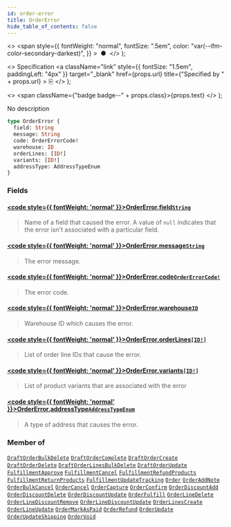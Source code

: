 ```yaml
---
id: order-error
title: OrderError
hide_table_of_contents: false
---
```


  <>
    <span
      style={{
        fontWeight: "normal",
        fontSize: ".5em",
        color: "var(--ifm-color-secondary-darkest)",
      }}
    >
      &nbsp;●&nbsp;
    </span>
  </>
);

  <>
    Specification
    <a
      className="link"
      style={{ fontSize: "1.5em", paddingLeft: "4px" }}
      target="\_blank"
      href={props.url}
      title={"Specified by " + props.url}
    >
      ⎘
    </a>
  </>
);

  <>
    <span className={"badge badge--" + props.class}>{props.text}</span>
  </>
);

No description

```graphql
type OrderError {
  field: String
  message: String
  code: OrderErrorCode!
  warehouse: ID
  orderLines: [ID!]
  variants: [ID!]
  addressType: AddressTypeEnum
}
```

### Fields

#### [<code style={{ fontWeight: 'normal' }}>OrderError.<b>field</b></code>](#)<Bullet />[`String`](../../../storefront/miscellaneous/scalars/string) <Badge class="secondary" text="scalar"/>

> Name of a field that caused the error. A value of `null` indicates that the error isn't associated with a particular field.

#### [<code style={{ fontWeight: 'normal' }}>OrderError.<b>message</b></code>](#)<Bullet />[`String`](../../../storefront/miscellaneous/scalars/string) <Badge class="secondary" text="scalar"/>

> The error message.

#### [<code style={{ fontWeight: 'normal' }}>OrderError.<b>code</b></code>](#)<Bullet />[`OrderErrorCode!`](../../../storefront/orders/enums/order-error-code) <Badge class="secondary" text="non-null"/> <Badge class="secondary" text="enum"/>

> The error code.

#### [<code style={{ fontWeight: 'normal' }}>OrderError.<b>warehouse</b></code>](#)<Bullet />[`ID`](../../../storefront/miscellaneous/scalars/id) <Badge class="secondary" text="scalar"/>

> Warehouse ID which causes the error.

#### [<code style={{ fontWeight: 'normal' }}>OrderError.<b>orderLines</b></code>](#)<Bullet />[`[ID!]`](../../../storefront/miscellaneous/scalars/id) <Badge class="secondary" text="list"/> <Badge class="secondary" text="scalar"/>

> List of order line IDs that cause the error.

#### [<code style={{ fontWeight: 'normal' }}>OrderError.<b>variants</b></code>](#)<Bullet />[`[ID!]`](../../../storefront/miscellaneous/scalars/id) <Badge class="secondary" text="list"/> <Badge class="secondary" text="scalar"/>

> List of product variants that are associated with the error

#### [<code style={{ fontWeight: 'normal' }}>OrderError.<b>addressType</b></code>](#)<Bullet />[`AddressTypeEnum`](../../../storefront/miscellaneous/enums/address-type-enum) <Badge class="secondary" text="enum"/>

> A type of address that causes the error.

### Member of

[`DraftOrderBulkDelete`](../../../storefront/orders/objects/draft-order-bulk-delete) <Badge class="secondary" text="object"/><Bullet />[`DraftOrderComplete`](../../../storefront/orders/objects/draft-order-complete) <Badge class="secondary" text="object"/><Bullet />[`DraftOrderCreate`](../../../storefront/orders/objects/draft-order-create) <Badge class="secondary" text="object"/><Bullet />[`DraftOrderDelete`](../../../storefront/orders/objects/draft-order-delete) <Badge class="secondary" text="object"/><Bullet />[`DraftOrderLinesBulkDelete`](../../../storefront/orders/objects/draft-order-lines-bulk-delete) <Badge class="secondary" text="object"/><Bullet />[`DraftOrderUpdate`](../../../storefront/orders/objects/draft-order-update) <Badge class="secondary" text="object"/><Bullet />[`FulfillmentApprove`](../../../storefront/orders/objects/fulfillment-approve) <Badge class="secondary" text="object"/><Bullet />[`FulfillmentCancel`](../../../storefront/orders/objects/fulfillment-cancel) <Badge class="secondary" text="object"/><Bullet />[`FulfillmentRefundProducts`](../../../storefront/orders/objects/fulfillment-refund-products) <Badge class="secondary" text="object"/><Bullet />[`FulfillmentReturnProducts`](../../../storefront/orders/objects/fulfillment-return-products) <Badge class="secondary" text="object"/><Bullet />[`FulfillmentUpdateTracking`](../../../storefront/orders/objects/fulfillment-update-tracking) <Badge class="secondary" text="object"/><Bullet />[`Order`](../../../storefront/orders/objects/order) <Badge class="secondary" text="object"/><Bullet />[`OrderAddNote`](../../../storefront/orders/objects/order-add-note) <Badge class="secondary" text="object"/><Bullet />[`OrderBulkCancel`](../../../storefront/orders/objects/order-bulk-cancel) <Badge class="secondary" text="object"/><Bullet />[`OrderCancel`](../../../storefront/orders/objects/order-cancel) <Badge class="secondary" text="object"/><Bullet />[`OrderCapture`](../../../storefront/orders/objects/order-capture) <Badge class="secondary" text="object"/><Bullet />[`OrderConfirm`](../../../storefront/orders/objects/order-confirm) <Badge class="secondary" text="object"/><Bullet />[`OrderDiscountAdd`](../../../storefront/orders/objects/order-discount-add) <Badge class="secondary" text="object"/><Bullet />[`OrderDiscountDelete`](../../../storefront/orders/objects/order-discount-delete) <Badge class="secondary" text="object"/><Bullet />[`OrderDiscountUpdate`](../../../storefront/orders/objects/order-discount-update) <Badge class="secondary" text="object"/><Bullet />[`OrderFulfill`](../../../storefront/orders/objects/order-fulfill) <Badge class="secondary" text="object"/><Bullet />[`OrderLineDelete`](../../../storefront/orders/objects/order-line-delete) <Badge class="secondary" text="object"/><Bullet />[`OrderLineDiscountRemove`](../../../storefront/orders/objects/order-line-discount-remove) <Badge class="secondary" text="object"/><Bullet />[`OrderLineDiscountUpdate`](../../../storefront/orders/objects/order-line-discount-update) <Badge class="secondary" text="object"/><Bullet />[`OrderLinesCreate`](../../../storefront/orders/objects/order-lines-create) <Badge class="secondary" text="object"/><Bullet />[`OrderLineUpdate`](../../../storefront/orders/objects/order-line-update) <Badge class="secondary" text="object"/><Bullet />[`OrderMarkAsPaid`](../../../storefront/orders/objects/order-mark-as-paid) <Badge class="secondary" text="object"/><Bullet />[`OrderRefund`](../../../storefront/orders/objects/order-refund) <Badge class="secondary" text="object"/><Bullet />[`OrderUpdate`](../../../storefront/orders/objects/order-update) <Badge class="secondary" text="object"/><Bullet />[`OrderUpdateShipping`](../../../storefront/orders/objects/order-update-shipping) <Badge class="secondary" text="object"/><Bullet />[`OrderVoid`](../../../storefront/orders/objects/order-void) <Badge class="secondary" text="object"/>
